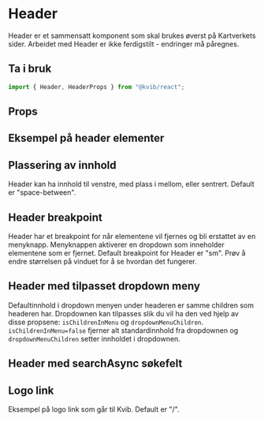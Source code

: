 
<Meta of={HeaderStories} />

# Header

Header er et sammensatt komponent som skal brukes øverst på Kartverkets sider. Arbeidet med Header er ikke ferdigstilt - endringer må påregnes.

## Ta i bruk

```jsx
import { Header, HeaderProps } from "@kvib/react";
```

## Props

<Canvas of={HeaderStories.Header} />
<Controls of={HeaderStories.Header} />

## Eksempel på header elementer

<Canvas of={HeaderStories.HeaderElements} />

## Plassering av innhold

Header kan ha innhold til venstre, med plass i mellom, eller sentrert. Default er "space-between".

<Canvas of={HeaderStories.HeaderJustifyContent} />

## Header breakpoint

Header har et breakpoint for når elementene vil fjernes og bli erstattet av en menyknapp. Menyknappen aktiverer en dropdown som inneholder elementene som er fjernet.
Default breakpoint for Header er "sm". Prøv å endre størrelsen på vinduet for å se hvordan det fungerer.

<Canvas of={HeaderStories.HeaderBreakpoint} />

## Header med tilpasset dropdown meny

Defaultinnhold i dropdown menyen under headeren er samme children som headeren har. Dropdownen kan tilpasses slik du vil ha den ved hjelp av disse propsene: `isChildrenInMenu` og `dropdownMenuChildren`.
`isChildrenInMenu=false` fjerner alt standardinnhold fra dropdownen og `dropdownMenuChildren` setter innholdet i dropdownen.

<Canvas of={HeaderStories.HeaderDropdownChildren} />

## Header med searchAsync søkefelt

<Canvas of={HeaderStories.HeaderSearchAsync} />

## Logo link

Eksempel på logo link som går til Kvib. Default er "/".

<Canvas of={HeaderStories.HeaderLogoButton} />

